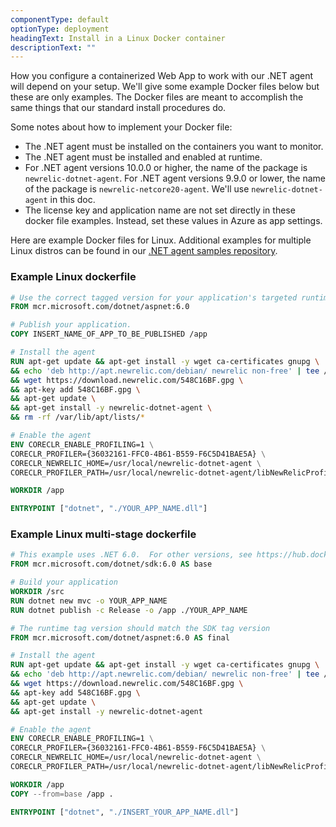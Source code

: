 ```yaml
---
componentType: default
optionType: deployment
headingText: Install in a Linux Docker container
descriptionText: ""  
---
```


How you configure a containerized Web App to work with our .NET agent will depend on your setup. We'll give some example Docker files below but these are only examples. The Docker files are meant to accomplish the same things that our standard install procedures do.

Some notes about how to implement your Docker file:

* The .NET agent must be installed on the containers you want to monitor.
* The .NET agent must be installed and enabled at runtime.
* For .NET agent versions 10.0.0 or higher, the name of the package is `newrelic-dotnet-agent`. For .NET agent versions 9.9.0 or lower, the name of the package is `newrelic-netcore20-agent`. We'll use `newrelic-dotnet-agent` in this doc.
* The license key and application name are not set directly in these docker file examples. Instead, set these values in Azure as app settings.

Here are example Docker files for Linux. Additional examples for multiple Linux distros can be found in our [.NET agent samples repository](https://github.com/newrelic/newrelic-dotnet-examples).

### Example Linux dockerfile

```dockerfile
# Use the correct tagged version for your application's targeted runtime.  See https://hub.docker.com/_/microsoft-dotnet-aspnet/ 
FROM mcr.microsoft.com/dotnet/aspnet:6.0

# Publish your application.
COPY INSERT_NAME_OF_APP_TO_BE_PUBLISHED /app

# Install the agent
RUN apt-get update && apt-get install -y wget ca-certificates gnupg \
&& echo 'deb http://apt.newrelic.com/debian/ newrelic non-free' | tee /etc/apt/sources.list.d/newrelic.list \
&& wget https://download.newrelic.com/548C16BF.gpg \
&& apt-key add 548C16BF.gpg \
&& apt-get update \
&& apt-get install -y newrelic-dotnet-agent \
&& rm -rf /var/lib/apt/lists/*

# Enable the agent
ENV CORECLR_ENABLE_PROFILING=1 \
CORECLR_PROFILER={36032161-FFC0-4B61-B559-F6C5D41BAE5A} \
CORECLR_NEWRELIC_HOME=/usr/local/newrelic-dotnet-agent \
CORECLR_PROFILER_PATH=/usr/local/newrelic-dotnet-agent/libNewRelicProfiler.so

WORKDIR /app

ENTRYPOINT ["dotnet", "./YOUR_APP_NAME.dll"]
```

### Example Linux multi-stage dockerfile

```dockerfile
# This example uses .NET 6.0.  For other versions, see https://hub.docker.com/_/microsoft-dotnet-sdk/
FROM mcr.microsoft.com/dotnet/sdk:6.0 AS base

# Build your application
WORKDIR /src
RUN dotnet new mvc -o YOUR_APP_NAME
RUN dotnet publish -c Release -o /app ./YOUR_APP_NAME

# The runtime tag version should match the SDK tag version
FROM mcr.microsoft.com/dotnet/aspnet:6.0 AS final

# Install the agent
RUN apt-get update && apt-get install -y wget ca-certificates gnupg \
&& echo 'deb http://apt.newrelic.com/debian/ newrelic non-free' | tee /etc/apt/sources.list.d/newrelic.list \
&& wget https://download.newrelic.com/548C16BF.gpg \
&& apt-key add 548C16BF.gpg \
&& apt-get update \
&& apt-get install -y newrelic-dotnet-agent

# Enable the agent
ENV CORECLR_ENABLE_PROFILING=1 \
CORECLR_PROFILER={36032161-FFC0-4B61-B559-F6C5D41BAE5A} \
CORECLR_NEWRELIC_HOME=/usr/local/newrelic-dotnet-agent \
CORECLR_PROFILER_PATH=/usr/local/newrelic-dotnet-agent/libNewRelicProfiler.so

WORKDIR /app
COPY --from=base /app .

ENTRYPOINT ["dotnet", "./INSERT_YOUR_APP_NAME.dll"]
```